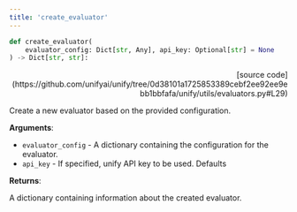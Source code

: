 ```yaml
---
title: 'create_evaluator'
---
```


```python
def create_evaluator(
    evaluator_config: Dict[str, Any], api_key: Optional[str] = None
) -> Dict[str, str]:
```

<p align="right">[source code](https://github.com/unifyai/unify/tree/0d38101a1725853389cebf2ee92ee9ebb1bbfafa/unify/utils/evaluators.py#L29)</p>

Create a new evaluator based on the provided configuration.

**Arguments**:

- `evaluator_config` - A dictionary containing the configuration for the evaluator.
- `api_key` - If specified, unify API key to be used. Defaults



**Returns**:

A dictionary containing information about the created evaluator.